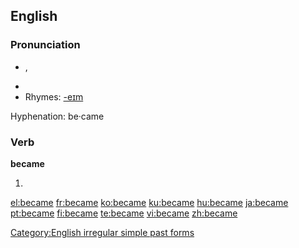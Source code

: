 ==English==

{{rank|point|letter|become|348|became|second|United|free}}

===Pronunciation===
*{{IPA|/bɪˈkeɪm/}}, {{SAMPA|/bI"keIm/}}
*{{audio|en-us-became.ogg|Audio (US)}}
*Rhymes: [[Rhymes:English:-eɪm|-eɪm]]
Hyphenation: be·came

===Verb===
'''became'''

# {{simple past of|[[become]]}}

[[Category:English irregular simple past forms]]

[[el:became]]
[[fr:became]]
[[ko:became]]
[[ku:became]]
[[hu:became]]
[[ja:became]]
[[pt:became]]
[[fi:became]]
[[te:became]]
[[vi:became]]
[[zh:became]]